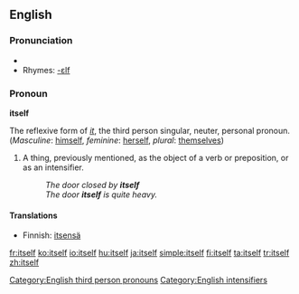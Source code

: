 ==English==

===Pronunciation===
*{{audio|en-us-itself.ogg|Audio (US)}}
*Rhymes: [[Rhymes:English:-ɛlf|-ɛlf]]

===Pronoun===
'''itself'''

The reflexive form of ''[[it]]'', the third person singular, neuter, personal pronoun. (''Masculine'': [[himself]], ''feminine'': [[herself]], ''plural'': [[themselves]])

# A thing, previously mentioned, as the object of a verb or preposition, or as an intensifier.
#:''The door closed by '''itself'''''
#:''The door '''itself''' is quite heavy.''

====Translations====
{{top}}
*Finnish: [[itsensä]]
{{mid}}
{{bottom}}

[[Category:English third person pronouns]]
[[Category:English intensifiers]]

[[fr:itself]]
[[ko:itself]]
[[io:itself]]
[[hu:itself]]
[[ja:itself]]
[[simple:itself]]
[[fi:itself]]
[[ta:itself]]
[[tr:itself]]
[[zh:itself]]